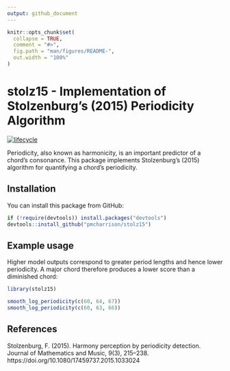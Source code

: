 ```yaml
---
output: github_document
---
```


<!-- README.md is generated from README.Rmd. Please edit that file -->

```r
knitr::opts_chunk$set(
  collapse = TRUE,
  comment = "#>",
  fig.path = "man/figures/README-",
  out.width = "100%"
)
```

# stolz15 - Implementation of Stolzenburg's (2015) Periodicity Algorithm

[![lifecycle](https://img.shields.io/badge/lifecycle-experimental-orange.svg)](https://www.tidyverse.org/lifecycle/#experimental)

Periodicity, also known as harmonicity, 
is an important predictor of a chord's consonance.
This package implements Stolzenburg's (2015) algorithm
for quantifying a chord's periodicity.

## Installation 

You can install this package from GitHub:

```r
if (!require(devtools)) install.packages("devtools")
devtools::install_github("pmcharrison/stolz15")
```

## Example usage

Higher model outputs correspond to greater period lengths
and hence lower periodicity.
A major chord therefore produces a lower score than a diminished chord:

```r
library(stolz15)

smooth_log_periodicity(c(60, 64, 67))
smooth_log_periodicity(c(60, 63, 66))
```

## References

Stolzenburg, F. (2015). Harmony perception by periodicity detection. Journal of Mathematics and Music, 9(3), 215–238. https://doi.org/10.1080/17459737.2015.1033024
